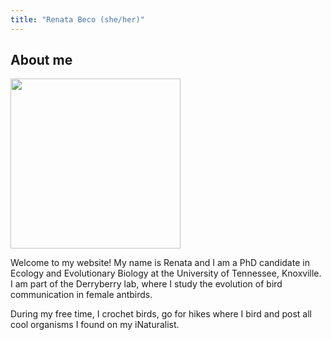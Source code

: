 ---
title: "Renata Beco (she/her)"
---

## About me

![](IMG_9923.jpg){fig-align="left" width="272"}

Welcome to my website! My name is Renata and I am a PhD candidate in Ecology and Evolutionary Biology at the University of Tennessee, Knoxville. I am part of the Derryberry lab, where I study the evolution of bird communication in female antbirds.

During my free time, I crochet birds, go for hikes where I bird and post all cool organisms I found on my iNaturalist.

## 
